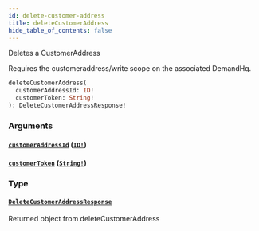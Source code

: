 ```yaml
---
id: delete-customer-address
title: deleteCustomerAddress
hide_table_of_contents: false
---
```



Deletes a CustomerAddress

Requires the customeraddress/write scope on the associated DemandHq.

```graphql
deleteCustomerAddress(
  customerAddressId: ID!
  customerToken: String!
): DeleteCustomerAddressResponse!
```


### Arguments

#### [`customerAddressId`](#) ([`ID!`](/developers/demandhq-apis/storefront-api/graphql/reference/scalars/id))




#### [`customerToken`](#) ([`String!`](/developers/demandhq-apis/storefront-api/graphql/reference/scalars/string))




### Type

#### [`DeleteCustomerAddressResponse`](/developers/demandhq-apis/storefront-api/graphql/reference/objects/delete-customer-address-response)

Returned object from deleteCustomerAddress




